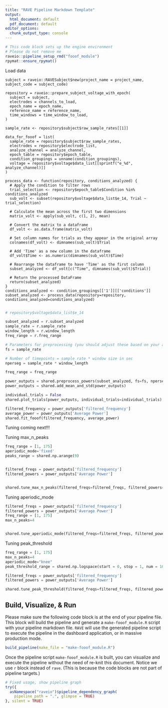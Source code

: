 ```yaml
---
title: "RAVE Pipeline Markdown Template"
output:
  html_document: default
  pdf_document: default
editor_options:
  chunk_output_type: console
---
```


```r
# This code block sets up the engine environment
# Please do not remove me
raveio::pipeline_setup_rmd("fooof_module")
rpymat::ensure_rpymat()
```

<!-- Begin: pipeline code -->

Load data

```rave
subject = raveio::RAVESubject$new(project_name = project_name, subject_code = subject_code)
```

```rave
repository = raveio::prepare_subject_voltage_with_epoch(
  subject = subject,
  electrodes = channels_to_load,
  epoch_name = epoch_name,
  reference_name = reference_name,
  time_windows = time_window_to_load,
)
```

```rave
sample_rate <- repository$subject$raw_sample_rates[[1]]
```

```rave
data_for_fooof = list(
  sample_rate = repository$subject$raw_sample_rates,
  electrodes = repository$electrode_list,
  analyze_channel = analyze_channel,
  epoch_table = repository$epoch_table,
  condition_groupings = unname(condition_groupings),
  voltage = repository$voltage$data_list[[sprintf("e_%d", analyze_channel)]]
)
```

```rave
process_data <- function(repository, conditions_analyzed) {
  # Apply the condition to filter rows
  trial_selection <- repository$epoch_table$Condition %in% conditions_analyzed
  sub_volt <- subset(repository$voltage$data_list$e_14, Trial ~ trial_selection)

  # Calculate the mean across the first two dimensions
  matrix_volt <- apply(sub_volt, c(1, 2), mean)

  # Convert the matrix to a dataframe
  df_volt <- as.data.frame(matrix_volt)

  # Set column names for trials as they appear in the original array
  colnames(df_volt) <- dimnames(sub_volt)$Trial

  # Add 'Time' as a new column in the dataframe
  df_volt$Time <- as.numeric(dimnames(sub_volt)$Time)

  # Rearrange the dataframe to have 'Time' as the first column
  subset_analyzed <- df_volt[c("Time", dimnames(sub_volt)$Trial)]

  # Return the processed DataFrame
  return(subset_analyzed)
}
conditions_analyzed <- condition_groupings[['1']][['conditions']]
subset_analyzed <- process_data(repository=repository, conditions_analyzed=conditions_analyzed)


```


```r
# repository$voltage$data_list$e_14
```


```python
subset_analyzed = r.subset_analyzed
sample_rate = r.sample_rate
window_length = r.window_length
freq_range = r.freq_range
```


```python
# Parameters for preprocessing (you should adjust these based on your actual requirements)
fs = sample_rate

# Number of timepoints = sample rate * window size in sec
nperseg = sample_rate * window_length

freq_range = freq_range

power_outputs = shared.preprocess_powers(subset_analyzed, fs=fs, nperseg=nperseg, freq_range=freq_range)
power_outputs = shared.add_mean_and_std(power_outputs)
```


```python
individual_trials = False
shared.plot_trials(power_outputs, individual_trials=individual_trials)
```


```python
filtered_frequency = power_outputs['filtered_frequency']
average_power = power_outputs['Average Power']
shared.fit_fooof(filtered_frequency, average_power)
```


Tuning coming next!!!

Tuning max_n_peaks

```python
freq_range = [1, 175]
aperiodic_mode='fixed'
peaks_range = shared.np.arange(9)


filtered_freqs = power_outputs['filtered_frequency']
filtered_powers = power_outputs['Average Power']


shared.tune_max_n_peaks(filtered_freqs=filtered_freqs, filtered_powers=filtered_powers, freq_range=freq_range, aperiodic_mode=aperiodic_mode, peaks_range=peaks_range)

```



Tuning aperiodic_mode

```python
filtered_freqs = power_outputs['filtered_frequency']
filtered_powers = power_outputs['Average Power']
freq_range = [1, 175]
max_n_peaks=4


shared.tune_aperiodic_mode(filtered_freqs=filtered_freqs, filtered_powers=filtered_powers, freq_range=freq_range, max_n_peaks=max_n_peaks, show_errors=True)

```



Tuning peak_threshold

```python
freq_range = [1, 175]
max_n_peaks=4
aperiodic_mode="knee"
peak_threshold_range = shared.np.logspace(start = 0, stop = 1, num = 100)

filtered_freqs = power_outputs['filtered_frequency']
filtered_powers = power_outputs['Average Power']

shared.tune_peak_threshold(filtered_freqs=filtered_freqs, filtered_powers=filtered_powers, freq_range=freq_range, max_n_peaks=max_n_peaks, aperiodic_mode=aperiodic_mode, peak_threshold_range=peak_threshold_range, show_errors=True)

```















<!-- End: pipeline code -->

## Build, Visualize, & Run

Please make sure the following code block is at the end of your pipeline file. This block will build the pipeline and generate a `make-fooof_module.R` script with your pipeline markdown file. `RAVE` will use the generated pipeline script to execute the pipeline in the dashboard application, or in massive production mode.

```r
build_pipeline(make_file = "make-fooof_module.R")
```


Once the pipeline script `make-fooof_module.R` is built, you can visualize and execute the pipeline without the need of re-knit this document. Notice we use `r` block instead of `rave`. (This is because the code blocks are not part of pipeline targets.)

```r
# Fixed usage, show pipeline graph
try({
  asNamespace("raveio")$pipeline_dependency_graph(
    pipeline_path = ".", glimpse = TRUE)
}, silent = TRUE)
```






